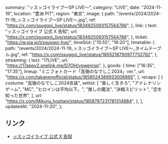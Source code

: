   summary: "ッスッゴイライブ〜SP LIVE〜",
  category: "LIVE",
  date: "2024-11-19",
  location: "豊洲 PIT",
  region: "東京",
  image: {
    path: "/events/2024/2024-11-19_ッスッゴイライブ〜SP LIVE〜.jpg",
    ref: "https://x.com/ssuggoi_live/status/1834925093157564786",
  },
  link: {
    text: "ッスッゴイライブ 公式 X 告知",
    url: "https://x.com/ssuggoi_live/status/1834925093157564786",
  },
  ticket: "https://w.pia.jp/t/ssuggoi-live/",
  timeSlot: ["15:55", "16:20"],
  timetable: {
    path: "/events/2024/2024-11-19_ッスッゴイライブ〜SP LIVE〜_タイムテーブル.jpg",
    ref: "https://x.com/ssuggoi_live/status/1855218790977732782",
  },
  streaming: {
    text: "17LIVE",
    url: "https://17appv2.onelink.me/D7OH/vgwenrsp",
  },
  goods: {
    time: ["16:35", "17:35"],
    lineup: "ミニフォトカード「高嶺のなでしこ2024」ver.",
    url: "https://x.com/takanenofficial/status/1858524389933006865",
  },
  recaps: [
    {
      costume: "高嶺のなでしこ2024衣装",
      setlist: [
        "美しく生きろ",
        "アドレナリンゲーム",
        "MC",
        "ヒロインは平均以下。",
        "推しの魔法",
        "決戦スピリット",
        "恋を知った世界",
      ],
      url: "https://x.com/Mikuru_hositani/status/1858787231781314884",
    },
  ],
  updatedAt: "2024-11-20",
};

## リンク

- [ッスッゴイライブ 公式 X 告知](https://x.com/ssuggoi_live/status/1834925093157564786)
